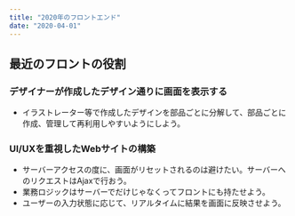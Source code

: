 ```yaml
---
title: "2020年のフロントエンド"
date: "2020-04-01"
---
```



## 最近のフロントの役割

### デザイナーが作成したデザイン通りに画面を表示する
- イラストレーター等で作成したデザインを部品ごとに分解して、部品ごとに作成、管理して再利用しやすいようにしよう。

### UI/UXを重視したWebサイトの構築

- サーバーアクセスの度に、画面がリセットされるのは避けたい。サーバーへのリクエストはAjaxで行おう。
- 業務ロジックはサーバーでだけじゃなくってフロントにも持たせよう。
- ユーザーの入力状態に応じて、リアルタイムに結果を画面に反映させよう。

<Butasan name="すこし不安になるぶたさん" text="守備範囲が増えたってことなのかしら。なんとかなるかな?"/>
